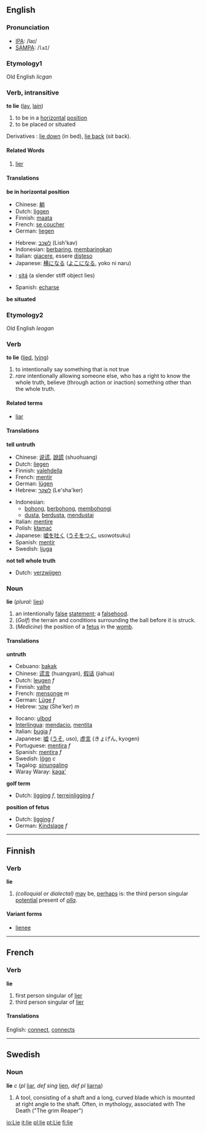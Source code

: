 ==English==
=== Pronunciation ===
*[[w:IPA|IPA]]: /laɪ/
*[[w:SAMPA|SAMPA]]: /<tt>laI</tt>/
===Etymology1===
Old English ''licgan''
=== Verb, intransitive ===

'''to lie''' ([[lay]], [[lain]])

#<!--DefA--> to be in a [[horizontal]] [[position]]
#<!--DefB--> to be placed or situated

Derivatives : [[lie down]] (in bed), [[lie back]] (sit back). 

==== Related Words ====

# [[lier]]

==== Translations ====
<!--DefA--> '''be in horizontal position'''
{{top}}
*Chinese: [[躺]]
*Dutch: [[liggen]]
*Finnish: [[maata]]
*French: [[se coucher]]
*German: [[liegen]]
{{mid}}
*Hebrew: [[לשכב]] (Lish'kav)
*Indonesian: [[baring|berbaring]], [[baring|membaringkan]]
*Italian: [[giacere]], essere [[disteso]]
*Japanese: [[横になる]] ([[よこになる]], yoko ni naru)
*{{nv}}: [[sitą́]] (a slender stiff object lies) 
*Spanish: [[echarse]]
{{bottom}}

<!--DefB--> '''be situated'''

===Etymology2===
Old English ''leogan''

=== Verb ===
'''to lie''' ([[lied]], [[lying]])

#<!--DefC--> to intentionally say something that is not true
#<!--DefD--> ''rare'' intentionally allowing someone else, who has a right to know the whole truth, believe (through action or inaction) something other than the whole truth.

==== Related terms ====
*[[liar]]

==== Translations ====
<!--DefC--> '''tell untruth'''
{{top}}
*Chinese: [[说谎]], [[說謊]] (shuohuang)
*Dutch: [[liegen]]
*Finnish: [[valehdella]]
*French: [[mentir]]
*German: [[lügen]]
*Hebrew: [[לשקר]] (Le'sha'ker)
{{mid}}
*Indonesian: 
** [[bohong]], [[bohong|berbohong]], [[bohong|membohongi]]
** [[dusta]], [[dusta|berdusta]], [[dusta|mendustai]]
*Italian: [[mentire]]
*Polish: [[kłamać]]
*Japanese: [[嘘を吐く]] ([[うそをつく]], usowotsuku)
*Spanish: [[mentir]]
*Swedish: [[ljuga]]
{{bottom}}

<!--DefD--> '''not tell whole truth'''
*Dutch: [[verzwijgen]]

=== Noun ===
'''lie''' (''plural:'' [[lies]])

#<!--DefE--> an intentionally [[false]] [[statement]]; a [[falsehood]].
#<!--DefF--> (''Golf'') the terrain and conditions surrounding the ball before it is struck.
#<!--DefG--> (''Medicine'') the position of a [[fetus]] in the [[womb]].

==== Translations ====
<!--DefE--> '''untruth'''
{{top}}
*Cebuano: [[bakak]]
*Chinese: [[谎言]] (huangyan), [[假话]] (jiahua)
*Dutch: [[leugen]] ''f''
*Finnish: [[valhe]]
*French: [[mensonge]] ''m''
*German: [[Lüge]] ''f''
*Hebrew: [[שקר]] (She'ker) ''m''
{{mid}}
*Ilocano: [[ulbod]]
*[[Interlingua]]: [[mendacio]], [[mentita]]
*Italian: [[bugia]] ''f''
*Japanese: [[嘘]] ([[うそ]], uso), [[虚言]] (きょげん, kyogen)
*Portuguese: [[mentira]] ''f''
*Spanish: [[mentira]] ''f''
*Swedish: [[lögn]] ''c''
*Tagalog: [[sinungaling]]
*Waray Waray: [[kaga']]
{{bottom}}
<!--DefF--> '''golf term'''
*Dutch: [[ligging]] ''f'', [[terreinligging]] ''f''

<!--DefF--> '''position of fetus'''
*Dutch: [[ligging]] ''f''
*German: [[Kindslage]] ''f''

----
==Finnish==
===Verb===
'''lie'''

#<!--DefH--> ''(colloquial or dialectal)'' [[may]] be, [[perhaps]] is: the third person singular [[potential]] present of ''[[olla]]''.

====Variant forms====
*[[lienee]]

----
==French==
===Verb===
'''lie'''

#<!--DefI--> first person singular of [[lier]]
#<!--DefJ--> third person singular of [[lier]]

====Translations====
English: <!--DefI--> [[connect]], <!--DefJ--> [[connects]]

-----
==Swedish==
===Noun===
'''lie''' ''c'' (''pl'' [[liar]], ''def sing'' [[lien]], ''def pl'' [[liarna]])

#<!--DefK--> A tool, consisting of a shaft and a long, curved blade which is mounted at right angle to the shaft. Often, in mythology, associated with The Death ("The grim Reaper")

[[io:Lie]]
[[it:lie]]
[[pl:lie]]
[[pt:Lie]]
[[fi:lie]]